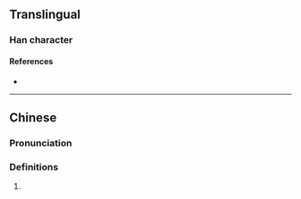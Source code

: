 {{character info}}
==Translingual==

===Han character===
{{Han char|rn=75|rad=木|as=15|sn=19|four=42986|canj=DHLC|ids=⿰木質}}

====References====
* {{Han ref|kx=0559.300|dkj=15788|dj=0949.050|hdz=21314.100|uh=6ACD|ud=27341|bh=F257|bd=62039}}

----

==Chinese==
{{zh-forms|s=𬃊}}

===Pronunciation===
{{zh-pron
|m=zhì
|c=zat1
|mc=y
|oc=y
|cat=
}}

===Definitions===
{{zh-hanzi}}

# {{rfdef|zh}}